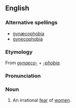 ==English==
===Alternative spellings===
*[[gynæcophobia]]
*[[gynecophobia]]

===Etymology===
From ''[[gynaeco-]]'' + ''[[-phobia]]''.

===Pronunciation===
{{IPA|/gaɪnɪkəˈfəʊbɪə/}}

===Noun===
{{en-noun}}

# {{psychology}} An irrational [[fear]] of [[women]].